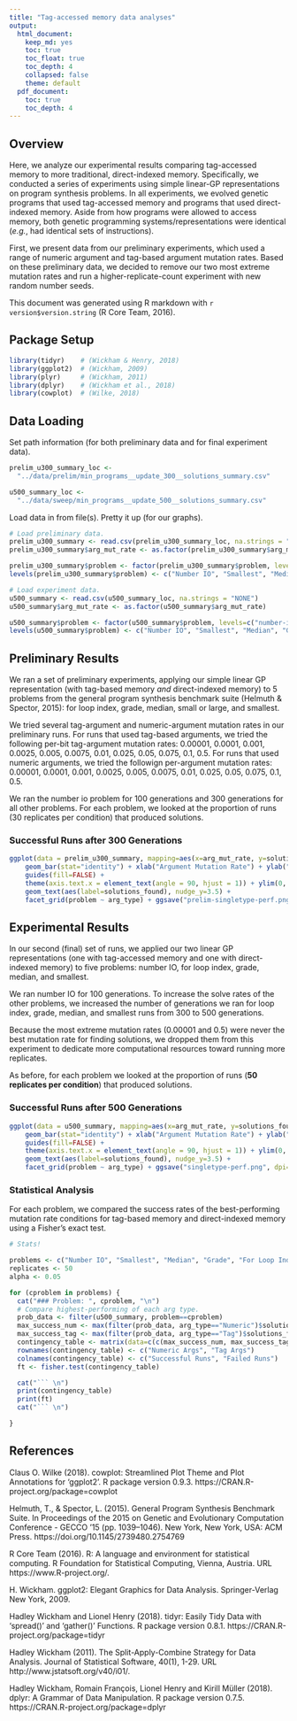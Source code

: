 ```yaml
---
title: "Tag-accessed memory data analyses"
output:
  html_document:
    keep_md: yes
    toc: true
    toc_float: true
    toc_depth: 4
    collapsed: false
    theme: default
  pdf_document:
    toc: true
    toc_depth: 4
---
```


## Overview

Here, we analyze our experimental results comparing tag-accessed memory to more traditional, direct-indexed memory.
Specifically, we conducted a series of experiments using simple linear-GP representations on program synthesis problems.
In all experiments, we evolved genetic programs that used tag-accessed memory and programs that used direct-indexed memory.
Aside from how programs were allowed to access memory, both genetic programming systems/representations were identical (_e.g._, had identical sets of instructions).

First, we present data from our preliminary experiments, which used a range of numeric argument and tag-based argument mutation rates. Based on these preliminary data, we decided to remove our two most extreme mutation rates and run a higher-replicate-count experiment with new random number seeds.

This document was generated using R markdown with `r version$version.string` (R Core Team, 2016).

## Package Setup

```r
library(tidyr)    # (Wickham & Henry, 2018)
library(ggplot2)  # (Wickham, 2009)
library(plyr)     # (Wickham, 2011)
library(dplyr)    # (Wickham et al., 2018)
library(cowplot)  # (Wilke, 2018)
```

## Data Loading

Set path information (for both preliminary data and for final experiment data).
```r
prelim_u300_summary_loc <-
  "../data/prelim/min_programs__update_300__solutions_summary.csv"

u500_summary_loc <-
  "../data/sweep/min_programs__update_500__solutions_summary.csv"

```

Load data in from file(s). Pretty it up (for our graphs).
```r
# Load preliminary data.
prelim_u300_summary <- read.csv(prelim_u300_summary_loc, na.strings = "NONE")
prelim_u300_summary$arg_mut_rate <- as.factor(prelim_u300_summary$arg_mut_rate)

prelim_u300_summary$problem <- factor(prelim_u300_summary$problem, levels=c("number-io", "smallest", "median", "grade", "for-loop-index"))
levels(prelim_u300_summary$problem) <- c("Number IO", "Smallest", "Median", "Grade", "For Loop Ind.")

# Load experiment data.
u500_summary <- read.csv(u500_summary_loc, na.strings = "NONE")
u500_summary$arg_mut_rate <- as.factor(u500_summary$arg_mut_rate)

u500_summary$problem <- factor(u500_summary$problem, levels=c("number-io", "smallest", "median", "grade", "for-loop-index"))
levels(u500_summary$problem) <- c("Number IO", "Smallest", "Median", "Grade", "For Loop Ind.")
```


## Preliminary Results

We ran a set of preliminary experiments, applying our simple linear GP representation (with tag-based memory _and_ direct-indexed memory) to 5 problems from the general program synthesis benchmark suite (Helmuth & Spector, 2015): for loop index, grade, median, small or large, and smallest.

We tried several tag-argument and numeric-argument mutation rates in our preliminary runs.
For runs that used tag-based arguments, we tried the following per-bit tag-argument mutation rates: 0.00001, 0.0001, 0.001, 0.0025, 0.005, 0.0075, 0.01, 0.025, 0.05, 0.075, 0.1, 0.5.
For runs that used numeric arguments, we tried the followign per-argument mutation rates: 0.00001, 0.0001, 0.001, 0.0025, 0.005, 0.0075, 0.01, 0.025, 0.05, 0.075, 0.1, 0.5.

We ran the number io problem for 100 generations and 300 generations for all other problems.
For each problem, we looked at the proportion of runs (30 replicates per condition) that produced solutions.

### Successful Runs after 300 Generations

```r
ggplot(data = prelim_u300_summary, mapping=aes(x=arg_mut_rate, y=solutions_found, fill=arg_mut_rate)) +
    geom_bar(stat="identity") + xlab("Argument Mutation Rate") + ylab("Successful Runs") +
    guides(fill=FALSE) +
    theme(axis.text.x = element_text(angle = 90, hjust = 1)) + ylim(0, 35) +
    geom_text(aes(label=solutions_found), nudge_y=3.5) +
    facet_grid(problem ~ arg_type) + ggsave("prelim-singletype-perf.png", dpi=600)
```

## Experimental Results

In our second (final) set of runs, we applied our two linear GP representations (one with tag-accessed memory and one with direct-indexed memory) to five problems: number IO, for loop index, grade, median, and smallest.

We ran number IO for 100 generations. To increase the solve rates of the other problems, we increased the number of generations we ran for loop index, grade, median, and smallest runs from 300 to 500 generations.

Because the most extreme mutation rates (0.00001 and 0.5) were never the best mutation rate for finding solutions, we dropped them from this experiment to dedicate more computational resources toward running more replicates.

As before, for each problem we looked at the proportion of runs (**50 replicates per condition**) that produced solutions.

### Successful Runs after 500 Generations

```r
ggplot(data = u500_summary, mapping=aes(x=arg_mut_rate, y=solutions_found, fill=arg_mut_rate)) +
    geom_bar(stat="identity") + xlab("Argument Mutation Rate") + ylab("Successful Runs") +
    guides(fill=FALSE) +
    theme(axis.text.x = element_text(angle = 90, hjust = 1)) + ylim(0, 55) +
    geom_text(aes(label=solutions_found), nudge_y=3.5) +
    facet_grid(problem ~ arg_type) + ggsave("singletype-perf.png", dpi=600)
```

### Statistical Analysis

For each problem, we compared the success rates of the best-performing mutation rate conditions for tag-based memory and direct-indexed memory using a Fisher's exact test.

```r
# Stats!

problems <- c("Number IO", "Smallest", "Median", "Grade", "For Loop Ind.")
replicates <- 50
alpha <- 0.05

for (cproblem in problems) {
  cat("### Problem: ", cproblem, "\n")
  # Compare highest-performing of each arg type.
  prob_data <- filter(u500_summary, problem==cproblem)
  max_success_num <- max(filter(prob_data, arg_type=="Numeric")$solutions_found)
  max_success_tag <- max(filter(prob_data, arg_type=="Tag")$solutions_found)
  contingency_table <- matrix(data=c(c(max_success_num, max_success_tag), c(replicates - max_success_num, replicates - max_success_tag)), nrow=2)
  rownames(contingency_table) <- c("Numeric Args", "Tag Args")
  colnames(contingency_table) <- c("Successful Runs", "Failed Runs")
  ft <- fisher.test(contingency_table)

  cat("``` \n")
  print(contingency_table)
  print(ft)
  cat("``` \n")

}
```

## References

Claus O. Wilke (2018). cowplot: Streamlined Plot Theme and Plot Annotations for 'ggplot2'. R package version 0.9.3.
  https://CRAN.R-project.org/package=cowplot

Helmuth, T., & Spector, L. (2015). General Program Synthesis Benchmark Suite. In Proceedings of the 2015 on Genetic and Evolutionary Computation Conference - GECCO ’15 (pp. 1039–1046). New York, New York, USA: ACM Press. https://doi.org/10.1145/2739480.2754769

R Core Team (2016). R: A language and environment for statistical computing. R Foundation for Statistical Computing, Vienna, Austria. URL
  https://www.R-project.org/.

H. Wickham. ggplot2: Elegant Graphics for Data Analysis. Springer-Verlag New York, 2009.

Hadley Wickham and Lionel Henry (2018). tidyr: Easily Tidy Data with 'spread()' and 'gather()'
Functions. R package version 0.8.1. https://CRAN.R-project.org/package=tidyr

Hadley Wickham (2011). The Split-Apply-Combine Strategy for Data Analysis. Journal of Statistical
Software, 40(1), 1-29. URL http://www.jstatsoft.org/v40/i01/.

Hadley Wickham, Romain François, Lionel Henry and Kirill Müller (2018). dplyr: A Grammar of Data
Manipulation. R package version 0.7.5. https://CRAN.R-project.org/package=dplyr